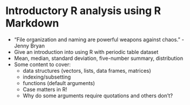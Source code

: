 # Introductory R analysis using R Markdown {#rmdanal}

- "File organization and naming are powerful weapons against chaos." - Jenny Bryan
- Give an introduction into using R with periodic table dataset
- Mean, median, standard deviation, five-number summary, distribution
- Some content to cover:
    + data structures (vectors, lists, data frames, matrices)
    + indexing/subsetting
    + functions (default arguments)
    + Case matters in R!
    + Why do some arguments require quotations and others don't?